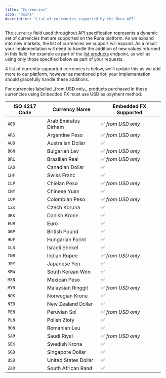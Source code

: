 ```yaml
---
title: "Currencies"
icon: "coins"
description: "List of currencies supported by the Runa API"
---
```


The `currency` field used throughout API specification represents a dynamic set of currencies that are supported on the Runa platform. As we expand into new markets, the list of currencies we support will expand. As a result your implementation will need to handle the addition of new values returned in this field, for example as part of the [list products](/reference/2024-02-05/endpoint/products/list) endpoint, as well as using only those specified below as part of your requests.

A list of currently supported currencies is below, we'll update this as we add more to our platform, however as mentioned prior, your implementation should gracefully handle these additions.

<Note>
For currencies labelled _from USD only_, products purchased in these currencies using Embedded FX must use USD as payment method.
</Note>

| ISO 4217 Code   | Currency Name        | Embedded FX Supported |
| --------------- | -------------------- | --------------------- |
| `AED`           | Arab Emirates Dirham | ✅ _from USD only_    |
| `ARS`           | Argentine Peso       | ✅ _from USD only_    |
| `AUD`           | Australian Dollar    | ✅                    |
| `BGN`           | Bulgarian Lev        | ✅ _from USD only_    |
| `BRL`           | Brazilian Real       | ✅ _from USD only_    |
| `CAD`           | Canadian Dollar      | ✅                    |
| `CHF`           | Swiss Franc          | ✅                    |
| `CLP`           | Chielan Peso         | ✅ _from USD only_    |
| `CNY`           | Chinese Yuan         | ✅                    |
| `COP`           | Colombian Peso       | ✅ _from USD only_    |
| `CZK`           | Czech Koruna         | ✅                    |
| `DKK`           | Danish Krone         | ✅                    |
| `EUR`           | Euro                 | ✅                    |
| `GBP`           | British Pound        | ✅                    |
| `HUF`           | Hungarian Forint     | ✅                    |
| `ILS`           | Israeli Shekel       | ✅                    |
| `INR`           | Indian Rupee         | ✅ _from USD only_    |
| `JPY`           | Japanese Yen         | ✅                    |
| `KRW`           | South Korean Won     | ✅                    |
| `MXN`           | Mexican Peso         | ✅                    |
| `MYR`           | Malaysian Ringgit    | ✅ _from USD only_    |
| `NOK`           | Norwegian Krone      | ✅                    |
| `NZD`           | New Zealand Dollar   | ✅                    |
| `PEN`           | Peruvian Sol         | ✅ _from USD only_    |
| `PLN`           | Polish Zloty         | ✅                    |
| `RON`           | Romanian Leu         | ✅                    |
| `SAR`           | Saudi Riyal          | ✅ _from USD only_    |
| `SEK`           | Swedish Krona        | ✅                    |
| `SGD`           | Singapore Dollar     | ✅                    |
| `USD`           | United States Dollar | ✅                    |
| `ZAR`           | South African Rand   | ✅                    |
